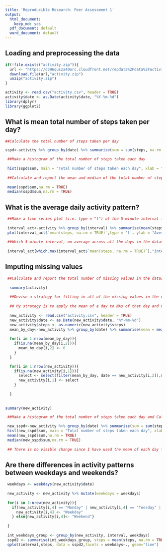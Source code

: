 ---
title: 'Reproducible Research: Peer Assessment 1'
output:
  html_document:
    keep_md: yes
  pdf_document: default
  word_document: default
---


## Loading and preprocessing the data
```{r}
if(!file.exists("activity.zip")){
  url <- "https://d396qusza40orc.cloudfront.net/repdata%2Fdata%2Factivity.zip"
  download.file(url,"activity.zip")
  unzip("activity.zip")
}

activity <- read.csv("activity.csv", header = TRUE)
activity$date <- as.Date(activity$date, "%Y-%m-%d")
library(dplyr)
library(ggplot2)
```

## What is mean total number of steps taken per day?

```{r}
##Calculate the total number of steps taken per day

sspd<-activity %>% group_by(date) %>% summarise(sum = sum(steps, na.rm = TRUE))

 ##Make a histogram of the total number of steps taken each day
 
 hist(sspd$sum, main = "Total number of steps taken each day", xlab = "Steps", col = "red", breaks = 10)
 
 ##Calculate and report the mean and median of the total number of steps taken per day
 
 mean(sspd$sum,na.rm = TRUE)
 median(sspd$sum,na.rm = TRUE)
```


## What is the average daily activity pattern?

```{r}
 ##Make a time series plot (i.e. type = "l") of the 5-minute interval (x-axis) and the average number of steps taken, averaged across all days (y-axis)
 
 interval_act<-activity %>% group_by(interval) %>% summarise(mean(steps, na.rm = TRUE))
 plot(interval_act$`mean(steps, na.rm = TRUE)`,type = 'l', ylab = "Average number of steps", xlab = "5-minut interval")
 
 ##Which 5-minute interval, on average across all the days in the dataset, contains the maximum number of steps?
 
 interval_act[which.max(interval_act$`mean(steps, na.rm = TRUE)`),"interval"]
```


## Imputing missing values
```{r}
 ##Calculate and report the total number of missing values in the dataset (i.e. the total number of rows with NAs)
 
  summary(activity)
  
  ##Devise a strategy for filling in all of the missing values in the dataset. The strategy does not need to be sophisticated. For example, you could use the mean/median for that day, or the mean for that 5-minute interval, etc.
  
  ## My strategy is to apply the mean of a day to NAs of that day and 0 if all values are NA in a given day
  
  new_activity <- read.csv("activity.csv", header = TRUE)
  new_activity$date <- as.Date(new_activity$date, "%Y-%m-%d")
  new_activity$steps <- as.numeric(new_activity$steps)
  mean_by_day<-new_activity %>% group_by(date) %>% summarise(mean = mean(steps, na.rm = TRUE))
  
  for(i in 1:nrow(mean_by_day)){
    if(is.na(mean_by_day[i,2])){
      mean_by_day[i,2] <- 0
    }
  }

  for(i in 1:nrow(new_activity)){
    if(is.na(new_activity[i,1])){
      select <- select(filter(mean_by_day, date == new_activity[i,2]),mean)
      new_activity[i,1] <- select
    }
    
  }
  
  
summary(new_activity)

 ##Make a histogram of the total number of steps taken each day and Calculate and report the mean and median total number of steps taken per day. Do these values differ from the estimates from the first part of the assignment? What is the impact of imputing missing data on the estimates of the total daily number of steps?

 new_sspd<-new_activity %>% group_by(date) %>% summarise(sum = sum(steps, na.rm = TRUE))
 hist(new_sspd$sum, main = "Total number of steps taken each day", xlab = "Steps", col = "blue", breaks = 10)
 mean(new_sspd$sum,na.rm = TRUE)
 median(new_sspd$sum,na.rm = TRUE)
 
 ## There is no visible change since I have used the mean of each day to substitute NAs and 0 where ever all values were NAs for a given day
```


## Are there differences in activity patterns between weekdays and weekends?
```{r}
 weekdays <- weekdays(new_activity$date)
 
 new_activity <- new_activity %>% mutate(weekdays = weekdays)
 
 for(i in 1:nrow(new_activity)){
   if(new_activity[i,4] == "Monday" | new_activity[i,4] == "Tuesday" | new_activity[i,4] == "Wednesday" | new_activity[i,4] == "Thursday" | new_activity[i,4] == "Friday"){
     new_activity[i,4] <- "Weekday"
   } else{new_activity[i,4]<- "Weekend"}
    
 }
 
 int_weekdays_group <- group_by(new_activity, interval, weekdays)
 sspd2 <- summarise(int_weekdays_group, steps = mean(steps, na.rm = TRUE))
 qplot(interval,steps, data = sspd2,facets = weekdays~., geom="line")
```
